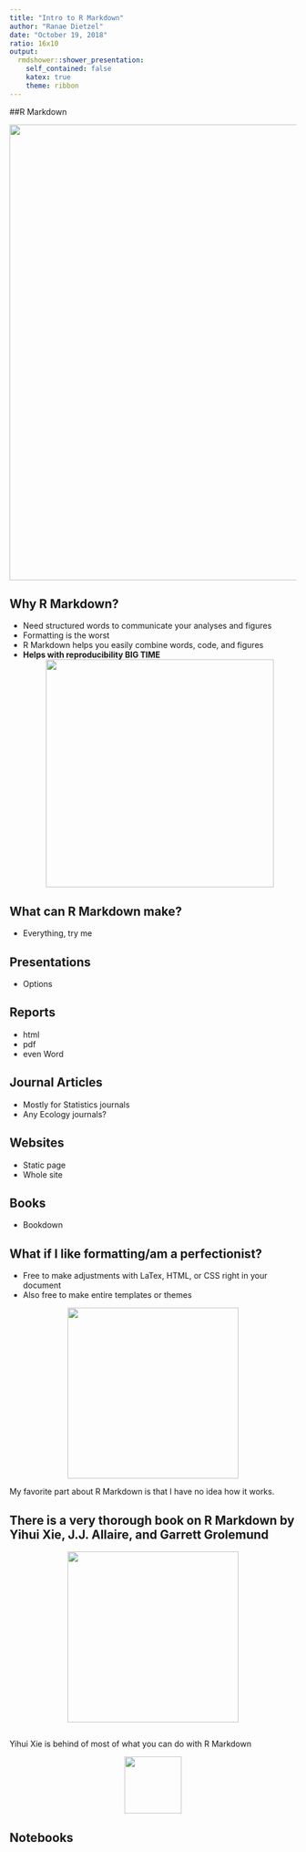 ```yaml
---
title: "Intro to R Markdown"
author: "Ranae Dietzel"
date: "October 19, 2018"
ratio: 16x10
output:
  rmdshower::shower_presentation:
    self_contained: false
    katex: true
    theme: ribbon
---
```


##R Markdown 

<center><img src="images/welcome.jpg" width="800px"/></center>

## Why R Markdown?  
* Need structured words to communicate your analyses and figures  
* Formatting is the worst      
* R Markdown helps you easily combine words, code, and figures  
* **Helps with reproducibility BIG TIME**   
<center><img src="images/eyes.gif" width="400px"/></center> 

## What can R Markdown make?    
* Everything, try me  

## Presentations  
* Options  

## Reports  
* html  
* pdf  
* even Word  

## Journal Articles  
* Mostly for Statistics journals  
* Any Ecology journals?

## Websites  
* Static page 
* Whole site  

## Books  
* Bookdown  

## What if I like formatting/am a perfectionist?  
* Free to make adjustments with LaTex, HTML, or CSS right in your document  
* Also free to make entire templates or themes  

<center><img src="images/perfectionist.gif" width="300px"/></center> 

My favorite part about R Markdown is that I have no idea how it works.  

## There is a very thorough book on R Markdown by Yihui Xie, J.J. Allaire, and Garrett Grolemund  

<center><img src="images/cover.png" width="300px"/></center>  

##   

Yihui Xie is behind of most of what you can do with R Markdown  

<center><img src="images/yihui.png" width="100px"/></center>   



## Notebooks  








